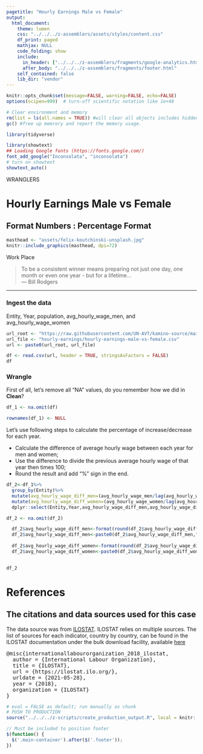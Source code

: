 ```yaml
---
pagetitle: "Hourly Earnings Male vs Female"
output: 
  html_document:
    theme: lumen
    css: "../../../z-assemblers/assets/styles/content.css"
    df_print: paged
    mathjax: NULL
    code_folding: show
    include:
      in_header: ["../../../z-assemblers/fragments/google-analytics.html", "../../../z-assemblers/fragments/header.html"]
      after_body: "../../../z-assemblers/fragments/footer.html"
    self_contained: false
    lib_dir: "vendor"
---
```


```r

knitr::opts_chunk$set(message=FALSE, warning=FALSE, echo=FALSE)
options(scipen=999)  # turn-off scientific notation like 1e+48

# Clear environment and memory
rm(list = ls(all.names = TRUE)) #will clear all objects includes hidden objects.
gc() #free up memrory and report the memory usage.

library(tidyverse)

library(showtext)
## Loading Google fonts (https://fonts.google.com/)
font_add_google("Inconsolata", "inconsolata")
# turn on showtext
showtext_auto()
```

<div class="activity">
WRANGLERS  
</div>

# Hourly Earnings Male vs Female
## Format Numbers : Percentage Format

```r

masthead <- "assets/felix-koutchinski-unsplash.jpg"
knitr::include_graphics(masthead, dpi=72)

```

<div class="figure-text">Work Place</div>


> To be a consistent winner means preparing not just one day, one month or even one year - but for a lifetime...\
--- Bill Rodgers\

***

### Ingest the data
Entity, Year, population, avg_hourly_wage_men, and avg_hourly_wage_women

```r

url_root <- "https://raw.githubusercontent.com/UN-AVT/kamino-source/main/sources/0-shared/data/"
url_file <- "hourly-earnings/hourly-earnings-male-vs-female.csv"
url <- paste0(url_root, url_file)

df <- read.csv(url, header = TRUE, stringsAsFactors = FALSE)
df

```

### Wrangle
First of all, let's remove all "NA" values, do you remember how we did in __Clean__? 

```r

df_1 <- na.omit(df)

rownames(df_1) <- NULL

```


Let's use following steps to calculate the percentage of increase/decrease for each year.

* Calculate the difference of average hourly wage between each year for men and women;
* Use the difference to divide the previous average hourly wage of that year then times 100;
* Round the result and add "%" sign in the end.


```r

df_2<-df_1%>%
  group_by(Entity)%>%
  mutate(avg_hourly_wage_diff_men=(avg_hourly_wage_men/lag(avg_hourly_wage_men) - 1)*100)%>%
  mutate(avg_hourly_wage_diff_women=(avg_hourly_wage_women/lag(avg_hourly_wage_women) - 1)*100)%>%
  dplyr::select(Entity,Year,avg_hourly_wage_diff_men,avg_hourly_wage_diff_women)

df_2 <- na.omit(df_2)

  df_2$avg_hourly_wage_diff_men<-format(round(df_2$avg_hourly_wage_diff_men,1), nsmall=1)
  df_2$avg_hourly_wage_diff_men<-paste0(df_2$avg_hourly_wage_diff_men," %")
  
  df_2$avg_hourly_wage_diff_women<-format(round(df_2$avg_hourly_wage_diff_women,1), nsmall=1)
  df_2$avg_hourly_wage_diff_women<-paste0(df_2$avg_hourly_wage_diff_women," %")
  

df_2 

```


# References
## The citations and data sources used for this case


The data source was from <a href="https://ilostat.ilo.org/" target="_blank">ILOSTAT</a>. ILOSTAT relies on multiple sources. The list of sources for each indicator, country by country, can be found in the ILOSTAT documentation under the bulk download facility, available <a href="http://www.ilo.org/ilostat/faces/oracle/webcenter/portalapp/pagehierarchy/Page30.jspx" target="_blank">here</a>

<pre>
@misc{internationallabourorganization_2018_ilostat,
  author = {International Labour Organization},
  title = {ILOSTAT},
  url = {https://ilostat.ilo.org/},
  urldate = {2021-05-28},
  year = {2018},
  organization = {ILOSTAT}
}
</pre>


```r

# eval = FALSE as default; run manually as chunk
# PUSH TO PRODUCTION
source("../../../z-scripts/create_production_output.R", local = knitr::knit_global())

```


```js

// Must be included to position footer
$(function() {
  $('.main-container').after($('.footer'));
})

```